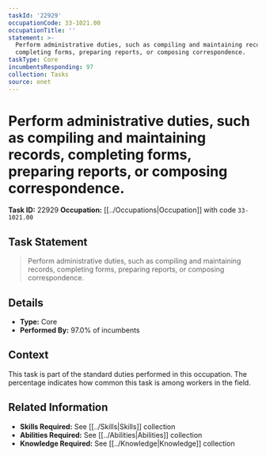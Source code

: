 ```yaml
---
taskId: '22929'
occupationCode: 33-1021.00
occupationTitle: ''
statement: >-
  Perform administrative duties, such as compiling and maintaining records,
  completing forms, preparing reports, or composing correspondence.
taskType: Core
incumbentsResponding: 97
collection: Tasks
source: onet
---
```

# Perform administrative duties, such as compiling and maintaining records, completing forms, preparing reports, or composing correspondence.

**Task ID:** 22929
**Occupation:** [[../Occupations|Occupation]] with code `33-1021.00`

## Task Statement

> Perform administrative duties, such as compiling and maintaining records, completing forms, preparing reports, or composing correspondence.

## Details

- **Type:** Core
- **Performed By:** 97.0% of incumbents

## Context

This task is part of the standard duties performed in this occupation. The percentage indicates how common this task is among workers in the field.

## Related Information

- **Skills Required:** See [[../Skills|Skills]] collection
- **Abilities Required:** See [[../Abilities|Abilities]] collection
- **Knowledge Required:** See [[../Knowledge|Knowledge]] collection
